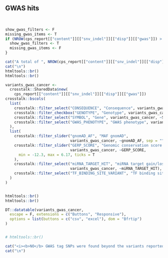 ## GWAS hits 

<br>

```r

show_gwas_filters <- F
missing_gwas_items <- T
if (NROW(cps_report[["content"]][["snv_indel"]][["disp"]][["gwas"]]) > 0) {
  show_gwas_filters <- T
  missing_gwas_items <- F
}

```

```r

cat("A total of ", NROW(cps_report[["content"]][["snv_indel"]][["disp"]][["gwas"]]), " other germline variant(s) in the query VCF are associated with cancer phenotypes, as found through [genome-wide association studies](https://www.ebi.ac.uk/gwas/):")
cat("\n")
htmltools::br()
htmltools::br()

variants_gwas_cancer <- 
  crosstalk::SharedData$new(
    cps_report[["content"]][["snv_indel"]][["disp"]][["gwas"]])
crosstalk::bscols(
  list(
    crosstalk::filter_select("CONSEQUENCE", "Consequence", variants_gwas_cancer, ~CONSEQUENCE),
    crosstalk::filter_checkbox("GENOTYPE", "Genotype", variants_gwas_cancer, ~GENOTYPE),
    crosstalk::filter_select("SYMBOL", "Gene", variants_gwas_cancer, ~SYMBOL),
    crosstalk::filter_select("GWAS_PHENOTYPE", "GWAS phenotype", variants_gwas_cancer, ~GWAS_PHENOTYPE)
  ),
  list(
    crosstalk::filter_slider("gnomAD_AF", "MAF gnomAD", 
                             variants_gwas_cancer, ~gnomAD_AF, sep = "", ticks = F),
    crosstalk::filter_slider("GERP_SCORE", "Genomic conservation score (GERP)", 
                             variants_gwas_cancer, ~GERP_SCORE,
      min = -12.3, max = 6.17, ticks = T
    ),
    crosstalk::filter_select("miRNA_TARGET_HIT", "miRNA target gain/loss", 
                             variants_gwas_cancer, ~miRNA_TARGET_HIT),
    crosstalk::filter_select("TF_BINDING_SITE_VARIANT", "TF binding site alteration", variants_gwas_cancer, ~TF_BINDING_SITE_VARIANT)
  )
)


htmltools::br()
htmltools::br()

DT::datatable(variants_gwas_cancer,
  escape = F, extensions = c("Buttons", "Responsive"),
  options = list(buttons = c("csv", "excel"), dom = "Bfrtip")
)


# htmltools::br()
```

```r
cat("<i><b>NO</b> GWAS tag SNPs were found beyond the variants reported in the targeted cancer predisposition genes </i>", sep = "\n")
cat("\n")
```
<br><br>
